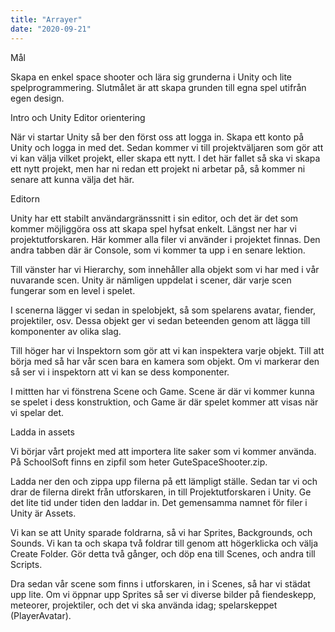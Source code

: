 ```yaml
---
title: "Arrayer"
date: "2020-09-21"
---
```


<TopicHeading link="mål">Mål</TopicHeading>

Skapa en enkel space shooter och lära sig grunderna i Unity och lite spelprogrammering. Slutmålet är att skapa grunden till egna spel utifrån egen design.

<TopicHeading link="intro">Intro och Unity Editor orientering</TopicHeading>

När vi startar Unity så ber den först oss att logga in. Skapa ett konto på Unity och logga in med det. Sedan kommer vi till projektväljaren som gör att vi kan välja vilket projekt, eller skapa ett nytt. I det här fallet så ska vi skapa ett nytt projekt, men har ni redan ett projekt ni arbetar på, så kommer ni senare att kunna välja det här.

<TopicHeading link="editorn">Editorn</TopicHeading>

Unity har ett stabilt användargränssnitt i sin editor, och det är det som kommer möjliggöra oss att skapa spel hyfsat enkelt. Längst ner har vi projektutforskaren. Här kommer alla filer vi använder i projektet finnas. Den andra tabben där är Console, som vi kommer ta upp i en senare lektion.

Till vänster har vi Hierarchy, som innehåller alla objekt som vi har med i vår nuvarande scen. Unity är nämligen uppdelat i scener, där varje scen fungerar som en level i spelet.

I scenerna lägger vi sedan in spelobjekt, så som spelarens avatar, fiender, projektiler, osv. Dessa objekt ger vi sedan beteenden genom att lägga till komponenter av olika slag.

Till höger har vi Inspektorn som gör att vi kan inspektera varje objekt. Till att börja med så har vår scen bara en kamera som objekt. Om vi markerar den så ser vi i inspektorn att vi kan se dess komponenter.

I mittten har vi fönstrena Scene och Game. Scene är där vi kommer kunna se spelet i dess konstruktion, och Game är där spelet kommer att visas när vi spelar det.


<TopicHeading link="ladda-in-assets">Ladda in assets</TopicHeading>

Vi börjar vårt projekt med att importera lite saker som vi kommer använda. På SchoolSoft finns en zipfil som heter GuteSpaceShooter.zip.

Ladda ner den och zippa upp filerna på ett lämpligt ställe. Sedan tar vi och drar de filerna direkt från utforskaren, in till Projektutforskaren i Unity. Ge det lite tid under tiden den laddar in. Det gemensamma namnet för filer i Unity är Assets.

Vi kan se att Unity sparade foldrarna, så vi har Sprites, Backgrounds, och Sounds. Vi kan ta och skapa två foldrar till genom att högerklicka och välja Create Folder. Gör detta två gånger, och döp ena till Scenes, och andra till Scripts.

Dra sedan vår scene som finns i utforskaren, in i Scenes, så har vi städat upp lite.
Om vi öppnar upp Sprites så ser vi diverse bilder på fiendeskepp, meteorer, projektiler, och det vi ska använda idag; spelarskeppet (PlayerAvatar).